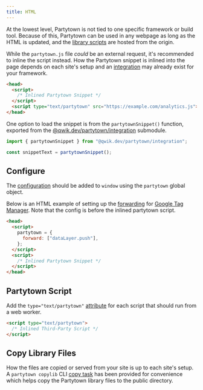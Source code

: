 ```yaml
---
title: HTML
---
```


At the lowest level, Partytown is not tied to one specific framework or build tool. Because of this, Partytown can be used in any webpage as long as the HTML is updated, and the [library scripts](/copy-library-files) are hosted from the origin.

While the `partytown.js` file _could_ be an external request, it's recommended to inline the script instead. How the Partytown snippet is inlined into the page depends on each site's setup and an [integration](/integrations) may already exist for your framework.

```html
<head>
  <script>
    /* Inlined Partytown Snippet */
  </script>
  <script type="text/partytown" src="https://example.com/analytics.js"></script>
</head>
```

One option to load the snippet is from the `partytownSnippet()` function, exported from the [@qwik.dev/partytown/integration](/distribution#builderiopartytownintegration) submodule.

```js
import { partytownSnippet } from "@qwik.dev/partytown/integration";

const snippetText = partytownSnippet();
```

## Configure

The [configuration](/configuration) should be added to `window` using the `partytown` global object.

Below is an HTML example of setting up the [forwarding](/forwarding-events) for [Google Tag Manager](/google-tag-manager). Note that the config is before the inlined partytown script.

```html
<head>
  <script>
    partytown = {
      forward: ["dataLayer.push"],
    };
  </script>
  <script>
    /* Inlined Partytown Snippet */
  </script>
</head>
```

## Partytown Script

Add the `type="text/partytown"` [attribute](/partytown-scripts) for each script that should run from a web worker.

```html
<script type="text/partytown">
  /* Inlined Third-Party Script */
</script>
```

## Copy Library Files

How the files are copied or served from your site is up to each site's setup. A `partytown copylib` CLI [copy task](/copy-library-files) has been provided for convenience which helps copy the Partytown library files to the public directory.
